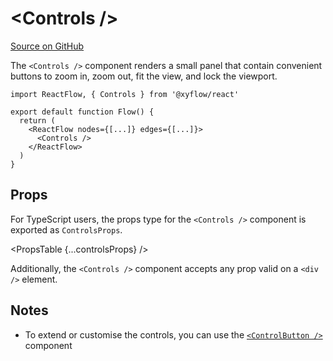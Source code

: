 
# &lt;Controls />

[Source on GitHub](https://github.com/wbkd/react-flow/blob/f919cb152dd5a92ec3b4d7e4568ffe099bc2af39/packages/react/src/additional-components/Controls/Controls.tsx#L25)

The `<Controls />` component renders a small panel that contain convenient
buttons to zoom in, zoom out, fit the view, and lock the viewport.

```tsx
import ReactFlow, { Controls } from '@xyflow/react'

export default function Flow() {
  return (
    <ReactFlow nodes={[...]} edges={[...]}>
      <Controls />
    </ReactFlow>
  )
}
```

## Props

For TypeScript users, the props type for the `<Controls />` component is exported
as `ControlsProps`.

<PropsTable {...controlsProps} />

Additionally, the `<Controls />` component accepts any prop valid on a `<div />`
element.

## Notes

- To extend or customise the controls, you can use the [`<ControlButton />`](./ControlButton)
  component

